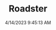 ---
width: 6000
height: 4000
title: Roadster
description: 2010 Very Orange Metallic Tesla Roadster in Austin, TX.
date: 4/14/2023 9:45:13 AM
cameraMake: Sony
cameraModel: ILCE-7M3
lens: 24-70mm F2.8 DG DN | Art 019
settingsfStop: f/3.2
settingsISO: ISO 50
settingsShutter: 1/250
settingsFocalLength: 70 mm
---